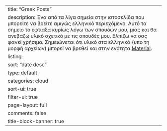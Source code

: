 ---
title: "Greek Posts"
description: Ένα από τα λίγα σημεία στην ιστοσελίδα που μπορείτε να βρείτε αμιγώς ελληνικό περιεχόμενο. Αυτό το σημείο το έφτιαξα κυρίως λόγω των σπουδών μου, μιας και θα ανεβάζω υλικό σχετικό με τις σπουδές μου. Ελπίζω να σας φανεί χρήσιμο. Σημειώνεται ότι υλικό στα ελληνικά (υπο τη μορφή αρχείων) μπορεί να βρεθεί και στην ενότητα [Material](https://stesiam.github.io/material.html).
listing:
  sort: "date desc"
  type: default
  categories: cloud
  sort-ui: true
  filter-ui: true
page-layout: full
comments: false
title-block-banner: true
---